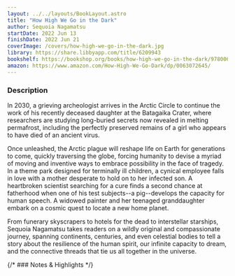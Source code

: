 ```yaml
---
layout: ../../layouts/BookLayout.astro
title: "How High We Go in the Dark"
author: Sequoia Nagamatsu
startDate: 2022 Jun 13
finishDate: 2022 Jun 21
coverImage: /covers/how-high-we-go-in-the-dark.jpg
library: https://share.libbyapp.com/title/6209943
bookshelf: https://bookshop.org/books/how-high-we-go-in-the-dark/9780063072640
amazon: https://www.amazon.com/How-High-We-Go-Dark/dp/0063072645/
---
```


<ReadingTime
startDate  = {frontmatter.startDate}
finishDate = {frontmatter.finishDate}
/>

### Description
In 2030, a grieving archeologist arrives in the Arctic Circle to continue the work of his recently deceased daughter at the Batagaika Crater, where researchers are studying long-buried secrets now revealed in melting permafrost, including the perfectly preserved remains of a girl who appears to have died of an ancient virus.

Once unleashed, the Arctic plague will reshape life on Earth for generations to come, quickly traversing the globe, forcing humanity to devise a myriad of moving and inventive ways to embrace possibility in the face of tragedy. In a theme park designed for terminally ill children, a cynical employee falls in love with a mother desperate to hold on to her infected son. A heartbroken scientist searching for a cure finds a second chance at fatherhood when one of his test subjects--a pig--develops the capacity for human speech. A widowed painter and her teenaged granddaughter embark on a cosmic quest to locate a new home planet.

From funerary skyscrapers to hotels for the dead to interstellar starships, Sequoia Nagamatsu takes readers on a wildly original and compassionate journey, spanning continents, centuries, and even celestial bodies to tell a story about the resilience of the human spirit, our infinite capacity to dream, and the connective threads that tie us all together in the universe.

{/* ### Notes & Highlights */}

<BuyBook
  library   = {frontmatter.library}
  bookshelf = {frontmatter.bookshelf}
  amazon    = {frontmatter.amazon}
/>
